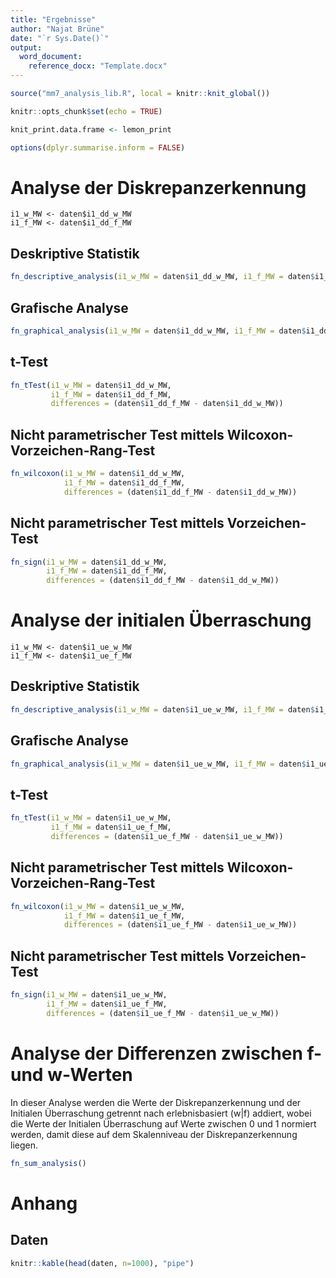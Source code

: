```yaml
---
title: "Ergebnisse"
author: "Najat Brüne"
date: "`r Sys.Date()`"
output: 
  word_document:
    reference_docx: "Template.docx"
---
```


```r
source("mm7_analysis_lib.R", local = knitr::knit_global())

knitr::opts_chunk$set(echo = TRUE)

knit_print.data.frame <- lemon_print

options(dplyr.summarise.inform = FALSE)

```

# Analyse der Diskrepanzerkennung

```         
i1_w_MW <- daten$i1_dd_w_MW 
i1_f_MW <- daten$i1_dd_f_MW
```

## Deskriptive Statistik

```r
fn_descriptive_analysis(i1_w_MW = daten$i1_dd_w_MW, i1_f_MW = daten$i1_dd_f_MW)
```

## Grafische Analyse

```r
fn_graphical_analysis(i1_w_MW = daten$i1_dd_w_MW, i1_f_MW = daten$i1_dd_f_MW, title = "Diskrepanzerkennung")
```

## t-Test

```r
fn_tTest(i1_w_MW = daten$i1_dd_w_MW, 
         i1_f_MW = daten$i1_dd_f_MW, 
         differences = (daten$i1_dd_f_MW - daten$i1_dd_w_MW))
```

## Nicht parametrischer Test mittels Wilcoxon-Vorzeichen-Rang-Test

```r
fn_wilcoxon(i1_w_MW = daten$i1_dd_w_MW, 
            i1_f_MW = daten$i1_dd_f_MW, 
            differences = (daten$i1_dd_f_MW - daten$i1_dd_w_MW))
```

## Nicht parametrischer Test mittels Vorzeichen-Test

```r
fn_sign(i1_w_MW = daten$i1_dd_w_MW, 
        i1_f_MW = daten$i1_dd_f_MW, 
        differences = (daten$i1_dd_f_MW - daten$i1_dd_w_MW))
```

\newpage

# Analyse der initialen Überraschung

```         
i1_w_MW <- daten$i1_ue_w_MW 
i1_f_MW <- daten$i1_ue_f_MW
```

## Deskriptive Statistik

```r
fn_descriptive_analysis(i1_w_MW = daten$i1_ue_w_MW, i1_f_MW = daten$i1_ue_f_MW)
```

## Grafische Analyse

```r
fn_graphical_analysis(i1_w_MW = daten$i1_ue_w_MW, i1_f_MW = daten$i1_ue_f_MW, title = "Initiale Überraschung")
```

## t-Test

```r
fn_tTest(i1_w_MW = daten$i1_ue_w_MW, 
         i1_f_MW = daten$i1_ue_f_MW, 
         differences = (daten$i1_ue_f_MW - daten$i1_ue_w_MW))
```

## Nicht parametrischer Test mittels Wilcoxon-Vorzeichen-Rang-Test

```r
fn_wilcoxon(i1_w_MW = daten$i1_ue_w_MW, 
            i1_f_MW = daten$i1_ue_f_MW, 
            differences = (daten$i1_ue_f_MW - daten$i1_ue_w_MW))
```

## Nicht parametrischer Test mittels Vorzeichen-Test

```r
fn_sign(i1_w_MW = daten$i1_ue_w_MW, 
        i1_f_MW = daten$i1_ue_f_MW, 
        differences = (daten$i1_ue_f_MW - daten$i1_ue_w_MW))
```

\newpage

# Analyse der Differenzen zwischen f- und w-Werten
In dieser Analyse werden die Werte der Diskrepanzerkennung und der Initialen Überraschung getrennt nach erlebnisbasiert (w|f) addiert, wobei die Werte der Initialen Überraschung auf Werte zwischen 0 und 1 normiert werden, damit diese auf dem Skalenniveau der Diskrepanzerkennung liegen.

```r
fn_sum_analysis()
```

\newpage

# Anhang

## Daten

```r
knitr::kable(head(daten, n=1000), "pipe")
```
